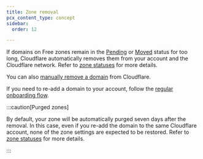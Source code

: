 ```yaml
---
title: Zone removal
pcx_content_type: concept
sidebar:
  order: 12

---
```


If domains on Free zones remain in the [Pending](/dns/zone-setups/reference/domain-status/#pending) or [Moved](/dns/zone-setups/reference/domain-status/#moved) status for too long, Cloudflare automatically removes them from your account and the Cloudflare network. Refer to [zone statuses](/dns/zone-setups/reference/domain-status/) for more details.

You can also [manually remove a domain](/fundamentals/setup/manage-domains/remove-domain/) from Cloudflare.

If you need to re-add a domain to your account, follow the [regular onboarding flow](/fundamentals/setup/manage-domains/add-site/).

:::caution[Purged zones]


By default, your zone will be automatically purged seven days after the removal. In this case, even if you re-add the domain to the same Cloudflare account, none of the zone settings are expected to be restored. Refer to [zone statuses](/dns/zone-setups/reference/domain-status/) for more details.


:::
